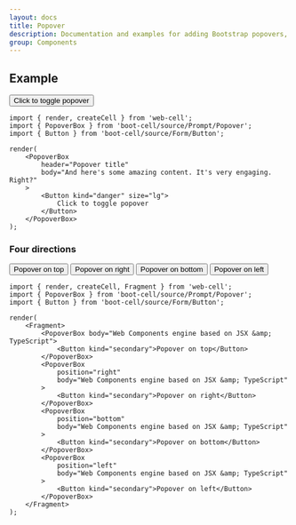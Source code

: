 ```yaml
---
layout: docs
title: Popover
description: Documentation and examples for adding Bootstrap popovers, like those found in iOS, to any element on your site.
group: Components
---
```




## Example

<Example>
    <PopoverBox
        header="Popover title"
        body="And here's some amazing content. It's very engaging. Right?"
    >
        <Button kind="danger" size="lg">
            Click to toggle popover
        </Button>
    </PopoverBox>
</Example>

```TSX
import { render, createCell } from 'web-cell';
import { PopoverBox } from 'boot-cell/source/Prompt/Popover';
import { Button } from 'boot-cell/source/Form/Button';

render(
    <PopoverBox
        header="Popover title"
        body="And here's some amazing content. It's very engaging. Right?"
    >
        <Button kind="danger" size="lg">
            Click to toggle popover
        </Button>
    </PopoverBox>
);
```

### Four directions

<Example>
    <PopoverBox body="Web Components engine based on JSX &amp; TypeScript">
        <Button kind="secondary">Popover on top</Button>
    </PopoverBox>
    <PopoverBox
        position="right"
        body="Web Components engine based on JSX &amp; TypeScript"
    >
        <Button kind="secondary">Popover on right</Button>
    </PopoverBox>
    <PopoverBox
        position="bottom"
        body="Web Components engine based on JSX &amp; TypeScript"
    >
        <Button kind="secondary">Popover on bottom</Button>
    </PopoverBox>
    <PopoverBox
        position="left"
        body="Web Components engine based on JSX &amp; TypeScript"
    >
        <Button kind="secondary">Popover on left</Button>
    </PopoverBox>
</Example>

```TSX
import { render, createCell, Fragment } from 'web-cell';
import { PopoverBox } from 'boot-cell/source/Prompt/Popover';
import { Button } from 'boot-cell/source/Form/Button';

render(
    <Fragment>
        <PopoverBox body="Web Components engine based on JSX &amp; TypeScript">
            <Button kind="secondary">Popover on top</Button>
        </PopoverBox>
        <PopoverBox
            position="right"
            body="Web Components engine based on JSX &amp; TypeScript"
        >
            <Button kind="secondary">Popover on right</Button>
        </PopoverBox>
        <PopoverBox
            position="bottom"
            body="Web Components engine based on JSX &amp; TypeScript"
        >
            <Button kind="secondary">Popover on bottom</Button>
        </PopoverBox>
        <PopoverBox
            position="left"
            body="Web Components engine based on JSX &amp; TypeScript"
        >
            <Button kind="secondary">Popover on left</Button>
        </PopoverBox>
    </Fragment>
);
```
